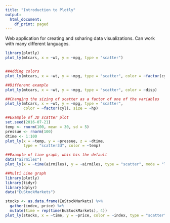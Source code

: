 ```yaml
---
title: "Introduction to Plotly"
output:
  html_document:
    df_print: paged 
---
```


Web application for creating and ssharing data visualizations. Can work with many different languages. 

```r
library(plotly)
plot_ly(mtcars, x = ~wt, y = ~mpg, type = "scatter")


##Adding colors
plot_ly(mtcars, x = ~wt, y = ~mpg, type = "scatter", color = ~factor(cyl))

##Different example
plot_ly(mtcars, x = ~wt, y = ~mpg, type = "scatter", color = ~disp)

##Changing the sizing of scatter as a factor of one of the variables
plot_ly(mtcars, x = ~wt, y = ~mpg, type = "scatter", 
        color = ~factor(cyl), size = ~hp)

##Example of 3D scatter plot
set.seed(2016-07-21)
temp <- rnorm(100, mean = 30, sd = 5)
pressue <- rnorm(100)
dtime <- 1:100
plot_ly(x = ~temp, y = ~pressue, z = ~dtime,
        type = "scatter3d", color = ~temp)

##Example of line graph, whic his the default
data("airmiles")
plot_ly(x = ~time(airmiles), y = ~airmiles, type = "scatter", mode = "lines")

##Multi Line graph
library(plotly)
library(tidyr)
library(dplyr)
data("EuStockMarkets")

stocks <- as.data.frame(EuStockMarkets) %>%
  gather(index, price) %>%
  mutate(time = rep(time(EuStockMarkets), 4))
plot_ly(stocks, x = ~time, y = ~price, color = ~index, type = "scatter", mode = "lines")
```

